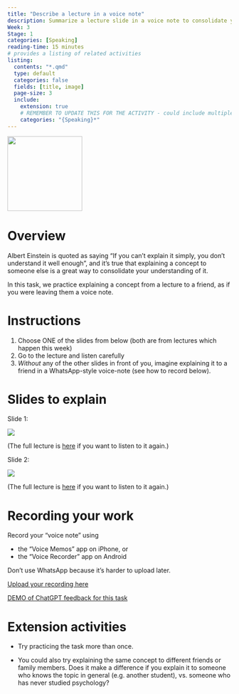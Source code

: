 ```yaml
---
title: "Describe a lecture in a voice note"
description: Summarize a lecture slide in a voice note to consolidate your understanding and practice explaining concepts clearly.
Week: 3
Stage: 1
categories: [Speaking]
reading-time: 15 minutes
# provides a listing of related activities
listing:
  contents: "*.qmd"
  type: default
  categories: false
  fields: [title, image]
  page-size: 3
  include:
    extension: true
    # REMEMBER TO UPDATE THIS FOR THE ACTIVITY - could include multiple categories
    categories: "{Speaking}*"
---
```


![](../images/voicenote.jpg){width="12em"}

# Overview

Albert Einstein is quoted as saying "If you can't explain it simply, you don't understand it well enough", and it's true that explaining a concept to someone else is a great way to consolidate your understanding of it.

In this task, we practice explaining a concept from a lecture to a friend, as if you were leaving them a voice note.



# Instructions

:::{.instruction}

1.  Choose ONE of the slides from below (both are from lectures which happen this week)
2.  Go to the lecture and listen carefully
3.  *Without* any of the other slides in front of you, imagine explaining it to a friend in a WhatsApp-style voice-note (see how to record below).


:::

# Slides to explain

<!-- todo: update with actual slides from the week -->

Slide 1:

![](../images/craik-example-slide.png)

(The full lecture is [here](xxx.html) if you want to listen to it again.)



Slide 2:

![](../images/learning-curve.png)

(The full lecture is [here](xxx.html) if you want to listen to it again.)




# Recording your work


:::{.instruction}

Record your "voice note" using 

- the "Voice Memos" app on iPhone, or 
- the "Voice Recorder" app on Android

Don't use WhatsApp because it's harder to upload later.



[Upload your recording here](XXX){.submit-work .btn .btn-primary}


:::



[DEMO of ChatGPT feedback for this task](speaking-feedback-demo.html)


# Extension activities

-  Try practicing the task more than once.

-   You could also try explaining the same concept to different friends or family members. Does it make a difference if you explain it to someone who knows the topic in general (e.g. another student), vs. someone who has never studied psychology?

::: {#sample-listings}
:::
